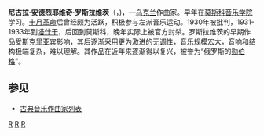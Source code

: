 {{Infobox classical
| 中文名 = 罗斯拉维茨
| 画像 =
| 附注 =     
| 原文名 = Микола Андрійович Рославець
| 拉丁字母 = Nikolai Andreevich Roslavets
| 国别 = 乌克兰  
| 出生日期 = 1881年1月4日
| 出生地 = 苏拉日
| 逝世日期 = 1944年8月23日(63歲)
| 逝世地 = 莫斯科
| 所属时期 = 20世纪
| 所属乐派 =  
| 擅长作品类型 = 管弦乐，室内乐，钢琴音乐
| 代表作 = 两部小提琴协奏曲，五首弦乐四重奏，六首小提琴奏鸣曲，五首钢琴三重奏，大量钢琴小品
| 师从 = [[瓦西连科|瓦西连科]]，[[伊波里托夫-伊凡诺夫|伊波里托夫-伊凡诺夫]]
| 学生 = 
| 官方网站 = 
}}

'''尼古拉·安德烈耶维奇·罗斯拉维茨'''（{{lang-ua|'''Микола Андрійович Рославець'''}}，{{bd|1881年|1月4日|1944年|8月23日}})，—[[乌克兰|乌克兰]]作曲家。早年在[[莫斯科音乐学院|莫斯科音乐学院]]学习。[[十月革命|十月革命]]后曾经颇为活跃，积极参与左派音乐运动。1930年被批判，1931-1933年到[[塔什干|塔什干]]，后回到莫斯科，晚年实际上被官方封杀。罗斯拉维茨的早期作品受[[斯克里亚宾|斯克里亚宾]]影响，其后逐渐采用更为激进的[[无调性|无调性]]，音乐规模宏大，音响和结构极端复杂，难以理解。其作品在近年来逐渐得以复兴，被誉为“俄罗斯的[[勋伯格|勋伯格]]”。

==参见==
* [[古典音乐作曲家列表|古典音乐作曲家列表]]

{{Authority control}}
[[Category:俄罗斯作曲家|R]]
[[Category:苏联作曲家|R]]
[[Category:20世纪作曲家|R]]